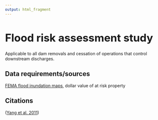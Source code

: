 ```yaml
---
output: html_fragment
---
```


<style type="text/css">
  h1{
  font-size: 2.5em;
}
</style>

# Flood risk assessment study

Applicable to all dam removals and cessation of operations that control downstream discharges.

## Data requirements/sources
[FEMA flood inundation maps](https://www.fema.gov/flood-maps){target="_blank"}, dollar value of at risk property

## Citations
([Yang et al. 2011](https://doi.org/10.3390/ijerph8051368){target="_blank"})